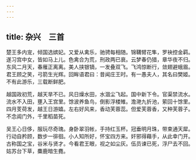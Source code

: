 ```yaml
---
---
---
```

title: 杂兴　三首
---



楚王多内宠，倾国选嫔妃。又爱从禽乐，驰骋每相随。锦鞲臂花隼，罗袂控金羁。遂习宫中女，皆如马上儿。色禽合为荒，刑政两已衰。云梦春仍猎，章华夜不归。东风二月天，春雁正离离。美人挟银镝，一发叠双飞。飞鸿惊断行，敛翅避蛾眉。君王顾之笑，弓箭生光辉。回眸语君曰：昔闻庄王时。有一愚夫人，其名曰樊姬。不有此游乐，三载断鲜肥。

越国政初荒，越天旱不已。风日燥水田，水涸尘飞起。国中新下令。官渠禁流水。流水不入田，壅入王宫里。馀波养鱼鸟，倒影浮楼雉。澹滟九折池，萦回十馀里。四月芰荷发，越王日游嬉。左右好风来，香动芙蓉蕊。但爱芙蓉香，又种芙蓉子。不念阊门外，千里稻苗死。

吴王心日侈，服玩尽奇瑰。身卧翠羽帐，手持红玉杯。冠垂明月珠，带束通天犀。行动自矜顾，数步一徘徊。小人知所好，怀宝四方来。奸邪得藉手，从此幸门开。古称国之宝，谷米与贤才。今看君王眼，视之如尘灰。伍员谏已死，浮尸去不回。姑苏台下草，麋鹿暗生麑。
